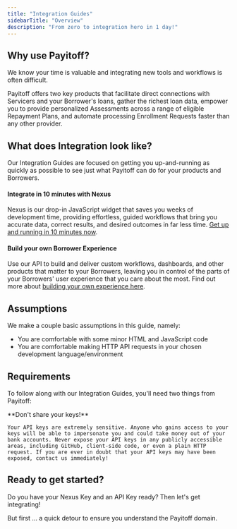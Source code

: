 ```yaml
---
title: "Integration Guides"
sidebarTitle: "Overview"
description: "From zero to integration hero in 1 day!"
---
```


## Why use Payitoff?

We know your time is valuable and integrating new tools and workflows is often difficult.

Payitoff offers two key products that facilitate direct connections with Servicers and your Borrower's loans, gather the richest loan data, empower you to provide personalized Assessments across a range of eligible Repayment Plans, and automate processing Enrollment Requests faster than any other provider.

## What does Integration look like?

Our Integration Guides are focused on getting you up-and-running as quickly as possible to see just what Payitoff can do for your products and Borrowers.

#### Integrate in 10 minutes with Nexus

Nexus is our drop-in JavaScript widget that saves you weeks of development time, providing effortless, guided workflows that bring you accurate data, correct results, and desired outcomes in far less time. [Get up and running in 10 minutes now](/docs/integrate-in-10-minutes).

#### Build your own Borrower Experience

Use our API to build and deliver custom workflows, dashboards, and other products that matter to your Borrowers, leaving you in control of the parts of your Borrowers' user experience that you care about the most. Find out more about [building your own experience here](/docs/build-your-own-experience).

## Assumptions

We make a couple basic assumptions in this guide, namely:

* You are comfortable with some minor HTML and JavaScript code
* You are comfortable making HTTP API requests in your chosen development language/environment

## Requirements

To follow along with our Integration Guides, you'll need two things from Payitoff:

<Card title="A Payitoff API Key" icon="square-terminal" href="/content/components/card-group">
</Card>
<Card title="A Nexus Key" icon="key" href="/content/components/card-group">
</Card>

<Warning>
    **Don't share your keys!**

    Your API keys are extremely sensitive. Anyone who gains access to your keys will be able to impersonate you and could take money out of your bank accounts. Never expose your API keys in any publicly accessible areas, including GitHub, client-side code, or even a plain HTTP request. If you are ever in doubt that your API keys may have been exposed, contact us immediately!
</Warning>

## Ready to get started?

Do you have your Nexus Key and an API Key ready? Then let's get integrating!

But first ... a quick detour to ensure you understand the Payitoff domain.